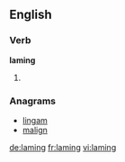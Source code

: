 ==English==

===Verb===
'''laming'''

# {{present participle of|lame}}

===Anagrams===
* [[lingam#English|lingam]]
* [[malign#English|malign]]

[[de:laming]]
[[fr:laming]]
[[vi:laming]]